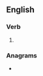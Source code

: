 ==English==

===Verb===
{{head|en|present participle}}

# {{present participle of|emote|lang=en|nocat=1}}

===Anagrams===
* {{anagrams|en|mitogen}}